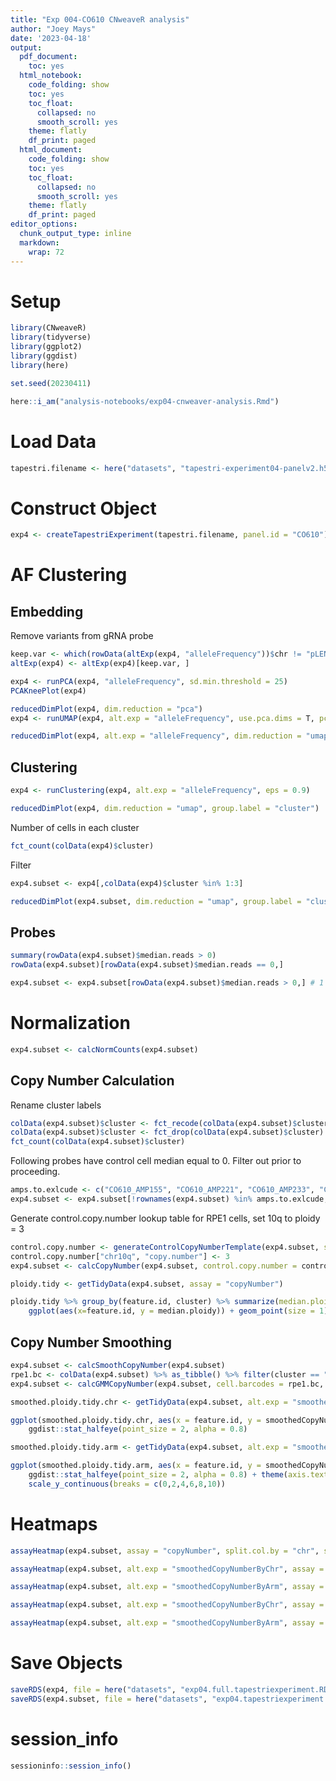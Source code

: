 ```yaml
---
title: "Exp 004-CO610 CNweaveR analysis"
author: "Joey Mays"
date: '2023-04-18'
output:
  pdf_document:
    toc: yes
  html_notebook:
    code_folding: show
    toc: yes
    toc_float:
      collapsed: no
      smooth_scroll: yes
    theme: flatly
    df_print: paged
  html_document:
    code_folding: show
    toc: yes
    toc_float:
      collapsed: no
      smooth_scroll: yes
    theme: flatly
    df_print: paged
editor_options:
  chunk_output_type: inline
  markdown:
    wrap: 72
---
```


# Setup

```r
library(CNweaveR)
library(tidyverse)
library(ggplot2)
library(ggdist)
library(here)
```

```r
set.seed(20230411)
```

```r
here::i_am("analysis-notebooks/exp04-cnweaver-analysis.Rmd")
```

# Load Data

```r
tapestri.filename <- here("datasets", "tapestri-experiment04-panelv2.h5")
```

# Construct Object

```r
exp4 <- createTapestriExperiment(tapestri.filename, panel.id = "CO610")
```

# AF Clustering

## Embedding

Remove variants from gRNA probe

```r
keep.var <- which(rowData(altExp(exp4, "alleleFrequency"))$chr != "pLENTI-gRNA")
altExp(exp4) <- altExp(exp4)[keep.var, ]
```

```r
exp4 <- runPCA(exp4, "alleleFrequency", sd.min.threshold = 25)
PCAKneePlot(exp4)
```


```r
reducedDimPlot(exp4, dim.reduction = "pca")
exp4 <- runUMAP(exp4, alt.exp = "alleleFrequency", use.pca.dims = T, pca.dims = 1:2)
```

```r
reducedDimPlot(exp4, alt.exp = "alleleFrequency", dim.reduction = "umap")
```

## Clustering

```r
exp4 <- runClustering(exp4, alt.exp = "alleleFrequency", eps = 0.9)
```


```r
reducedDimPlot(exp4, dim.reduction = "umap", group.label = "cluster")
```

Number of cells in each cluster

```r
fct_count(colData(exp4)$cluster)
```

Filter

```r
exp4.subset <- exp4[,colData(exp4)$cluster %in% 1:3]
```

```r
reducedDimPlot(exp4.subset, dim.reduction = "umap", group.label = "cluster")
```


## Probes

```r
summary(rowData(exp4.subset)$median.reads > 0)
rowData(exp4.subset)[rowData(exp4.subset)$median.reads == 0,]
```

```r
exp4.subset <- exp4.subset[rowData(exp4.subset)$median.reads > 0,] # 1 probe filtered for exp 4
```

# Normalization

```r
exp4.subset <- calcNormCounts(exp4.subset)
```

## Copy Number Calculation

Rename cluster labels

```r
colData(exp4.subset)$cluster <- fct_recode(colData(exp4.subset)$cluster, HCEC = "1", RPE1 = "2", HPNE = "3")
colData(exp4.subset)$cluster <- fct_drop(colData(exp4.subset)$cluster)
fct_count(colData(exp4.subset)$cluster)
```

Following probes have control cell median equal to 0. Filter out prior to proceeding.

```r
amps.to.exlcude <- c("CO610_AMP155", "CO610_AMP221", "CO610_AMP233", "CO610_AMP263")
exp4.subset <- exp4.subset[!rownames(exp4.subset) %in% amps.to.exlcude,]
```

Generate control.copy.number lookup table for RPE1 cells, set 10q to ploidy = 3

```r
control.copy.number <- generateControlCopyNumberTemplate(exp4.subset, sample.feature.label = "RPE1", copy.number = 2)
control.copy.number["chr10q", "copy.number"] <- 3
exp4.subset <- calcCopyNumber(exp4.subset, control.copy.number = control.copy.number, sample.feature = "cluster")
```

```r
ploidy.tidy <- getTidyData(exp4.subset, assay = "copyNumber")
```

```r
ploidy.tidy %>% group_by(feature.id, cluster) %>% summarize(median.ploidy = median(copyNumber), .groups = "drop") %>% 
    ggplot(aes(x=feature.id, y = median.ploidy)) + geom_point(size = 1) + facet_wrap(cluster~., ncol = 1) + theme(axis.text.x = element_blank())
```

## Copy Number Smoothing

```r
exp4.subset <- calcSmoothCopyNumber(exp4.subset)
rpe1.bc <- colData(exp4.subset) %>% as_tibble() %>% filter(cluster == "RPE1") %>% pull(cell.barcode)
exp4.subset <- calcGMMCopyNumber(exp4.subset, cell.barcodes = rpe1.bc, control.copy.number = control.copy.number, model.components = 1:6)
```

```r
smoothed.ploidy.tidy.chr <- getTidyData(exp4.subset, alt.exp = "smoothedCopyNumberByChr", assay = "smoothedCopyNumber")
```

```r
ggplot(smoothed.ploidy.tidy.chr, aes(x = feature.id, y = smoothedCopyNumber)) + facet_wrap(cluster ~., ncol = 1) +
    ggdist::stat_halfeye(point_size = 2, alpha = 0.8)
```

```r
smoothed.ploidy.tidy.arm <- getTidyData(exp4.subset, alt.exp = "smoothedCopyNumberByArm", assay = "smoothedCopyNumber")
```

```r
ggplot(smoothed.ploidy.tidy.arm, aes(x = feature.id, y = smoothedCopyNumber)) + facet_wrap(cluster ~., ncol = 1) +
    ggdist::stat_halfeye(point_size = 2, alpha = 0.8) + theme(axis.text.x = element_text(angle = 45, hjust = 1)) + 
    scale_y_continuous(breaks = c(0,2,4,6,8,10))
```

# Heatmaps

```r
assayHeatmap(exp4.subset, assay = "copyNumber", split.col.by = "chr", split.row.by = "cluster", color.preset = "copy.number.denoise", name = "CN")
```

```r
assayHeatmap(exp4.subset, alt.exp = "smoothedCopyNumberByChr", assay = "smoothedCopyNumber", split.row.by = "cluster", color.preset = "copy.number.denoise", name = "smCN", column_names_rot = 0, column_names_centered = T)
```

```r
assayHeatmap(exp4.subset, alt.exp = "smoothedCopyNumberByArm", assay = "smoothedCopyNumber", split.row.by = "cluster", color.preset = "copy.number.denoise", name = "smCN")
```

```r
assayHeatmap(exp4.subset, alt.exp = "smoothedCopyNumberByChr", assay = "gmmCopyNumber", split.row.by = "cluster", color.preset = "copy.number.denoise", name = "gmmCN", column_names_rot = 0, column_names_centered = T)
```

```r
assayHeatmap(exp4.subset, alt.exp = "smoothedCopyNumberByArm", assay = "gmmCopyNumber", split.row.by = "cluster", color.preset = "copy.number.denoise", name = "gmmCN")
```

# Save Objects

```r
saveRDS(exp4, file = here("datasets", "exp04.full.tapestriexperiment.RDS"))
saveRDS(exp4.subset, file = here("datasets", "exp04.tapestriexperiment.RDS"))
```

# session_info

```r
sessioninfo::session_info()
```